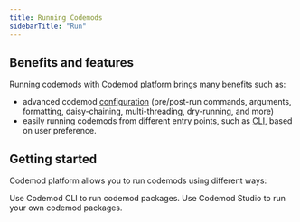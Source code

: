 ```yaml
---
title: Running Codemods
sidebarTitle: "Run"
---
```


## Benefits and features

Running codemods with Codemod platform brings many benefits such as:
- advanced codemod [configuration](/building-codemods/package-requirements#codemodrc-json-reference) (pre/post-run commands, arguments, formatting, daisy-chaining, multi-threading, dry-running, and more)
- easily running codemods from different entry points, such as [CLI](/deploying-codemods/cli), based on user preference.

## Getting started

Codemod platform allows you to run codemods using different ways:

<CardGroup cols={2}>
  <Card title="Codemod CLI" icon="square-1" href="/deploying-codemods/cli#run">
  Use Codemod CLI to run codemod packages.
  </Card>
  <Card title="Codemod Studio" icon="square-3" href="/codemod-studio#running-codemods">
  Use Codemod Studio to run your own codemod packages.
  </Card>
</CardGroup>
